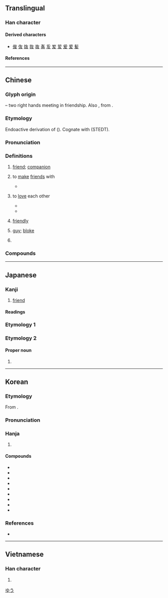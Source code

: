 {{character info}}
{{also|犮|发}}
==Translingual==
{{stroke order|strokes=4}}
{{stroke order|type=animate}}

===Han character===
{{Han char|rn=29|rad=又|as=02|sn=4|four=40047|canj=KE|ids=⿸𠂇又}}

====Derived characters====
* [[㑓]] [[伖]] [[𡛀]] [[抜]] [[鿆]] [[𥁊]] [[叐]] [[𡵢]] [[苃]] [[爰]] [[爱]] [[髪]]

====References====
{{Han ref|kx=0165.060|dkj=03119|dj=0374.180|hdz=10391.010|uh=53CB}}

----

==Chinese==
{{zh-forms|alt=㕛,𦫹,𦐮}}

===Glyph origin===
{{Han etym}}
{{Han compound|又|又|ls=ic|t1=hand|t2=hand}} – two right hands meeting in friendship. Also {{liushu|psc|nocap=1|adj=y}}, from {{och-l|又}}.

===Etymology===
Endoactive derivation of {{och-l|右|right|id=1}} ({{zh-ref|Schuessler, 2007}}). Cognate with {{cog|bo|གྲོགས||friend; companion}} (STEDT).

===Pronunciation===
{{zh-pron
|m=yǒu
|c=jau5,jau5-2
|c_note=jau5-2 - “guy; bloke”
|c-t=yiu4
|h=pfs=yû;gd=yiu1
|j=iou2
|mb=iǔ
|md=iū
|mn=iú
|mn-t=iu2
|w=3hhieu
|mc=y
|oc=y
|cat=n,pn
}}

===Definitions===
{{zh-hanzi}}

# [[friend]]; [[companion]]
#: {{zh-x|好友|good '''friend'''}}
# {{lb|zh|literary}} to [[make]] [[friends]] with
#* {{zh-x|無 友 不如 己 者。|Have no friends not equal to yourself.|ref=Analects}}
# {{lb|zh|literary|chiefly among brothers}} to [[love]] each other
#* {{zh-x|窈窕淑女，琴瑟 友 之。|The modest, retiring, virtuous, young lady: With lutes, small and large, let us give her '''friendly''' welcome.|ref=Shijing}}
#* {{zh-x|兄 亦 不 念 鞠子 哀，大 不 友 于 弟。|The elder brother likewise does not think of his tender younger brother’s pitiableness and is greatly unfriendly towards his younger brother.|ref=Shangshu-K}}
# {{lb|zh|in compounds}} [[friendly]]
#: {{zh-x|友邦|friendly nation}}
#: {{zh-x|友軍|friendly forces}}
# {{lb|zh|Cantonese|colloquial|slightly|impolite}} [[guy]]; [[bloke]] {{zh-mw|條|班}}
#: {{zh-x|西裝 友{jau5-2}|'''guy''' in a suit|C}}
# {{surname|zh}}

===Compounds===
{{zh-der|友好條約|工友|交友|三朋四友|土網友|化敵為友|好友|兄友弟恭|取友|幕友|影友會|友誼賽|同窗契友|尚友|友情|僚友|師友|佞徒損友|友愛|友軍|以文會友|友邦|學友|山友|徵友|好朋友|三友|婚友社|友善|嘉祐四友|孝友|小友|密友|室友|友婿|同門友|嫖友|女友|奔走之友|婚友介紹|夠朋友|嚶鳴求友|執友|友風子雨|友誼|友生|友好|友人|友于|三五好友|友誼商店|契友|益者三友|知友|求親告友|校友會|涼友|教友|窗友|燮友|發燒友|戰友|故友|會友|普天共友|朋友有舊|擇友|票友|硯友|敝友|狐朋狗友|盟友|益友|校友|死友|畏友|男朋友|探友|玉昆金友|玉友|石友|歌友會|牌友|爭友|昵友|狂朋怪友|擇交而友|損者三友|朋友|求其友聲|歲寒三友|損友|摯友|賣友|良朋益友|親朋好友|難友|竟陵八友|閨友|膩友|訪友|釣友|親友|聽友|線上交友|網路筆友|老友|讀友|賓友|竹馬之友|金友玉昆|站友|道友|至親好友|網友|腹心之友|龍鬚友|舊友|股友社|豬朋狗友|素友|至交契友|鳳友鸞交|電腦擇友|詩朋酒友|隊友|閨中密友|鳳友|良師益友|老朋友|重色輕友|酒肉朋友|農友|酈寄賣友|賣友求榮|見色忘友|良友|諍友|至友|筆友|血友病|莫逆之友|背主賣友|酒友|結友}}

{{zh-cat|People}}

----

==Japanese==

===Kanji===
{{ja-kanji|grade=2|rs=又02}}

# [[friend]]

====Readings====
{{ja-readings
|goon=う
|kanon=ゆう<いう
|kun=とも-
}}

===Etymology 1===
{{ja-kanjitab|とも|yomi=k}}
{{ja-see|とも}}

===Etymology 2===

====Proper noun====
{{ja-pos|proper|ゆう}}

# {{given name|ja|male}}

[[Category:Japanese male given names|ゆう]]

----

==Korean==

===Etymology===
From {{der|ko|ltc|-}} {{ltc-l|友}}. 

{{collapse|
* {{hanja-dongguk|ᅌᅮᇢ〯|ngwǔw}}
* {{hanja-hunmong|우〯|wǔ|人類#중03A}}
|Historical readings
|bg=#FFFFFF}}

===Pronunciation===
{{ko-hanja-pron|우|l=y}}

===Hanja===
{{ko-hanja-search}}
{{ko-hanja|벗|우}}

# {{hanja form of|우|[[friend]]; [[companion]]}}

====Compounds====
{{der-top3|Compounds}}
* {{ko-l|우정|友情}}
* {{ko-l|우애|友愛}}
* {{ko-l|붕우|朋友}}
* {{ko-l|우호|友好}}
* {{ko-l|우방|友邦}}
* {{ko-l|고우|故友}}
* {{ko-l|학우|學友}}
* {{ko-l|우의|友誼}}
* {{ko-l|혈우병|血友病}}
{{der-bottom}}

===References===
* {{R:hanjadoc|1042}}

----

==Vietnamese==

===Han character===
{{vi-readings|reading=[[hữu]]|rs=又02}}

# {{rfdef|vi|sort=又02}}